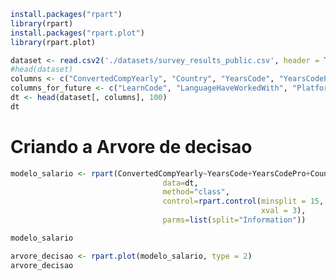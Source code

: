 ```r
install.packages("rpart")
library(rpart)
install.packages("rpart.plot")
library(rpart.plot)
```



```r
dataset <- read.csv2('./datasets/survey_results_public.csv', header = TRUE, sep = ',')
#head(dataset)
columns <- c("ConvertedCompYearly", "Country", "YearsCode", "YearsCodePro", "OrgSize", "DevType", "EdLevel", "Age", "WorkExp", "RemoteWork")
columns_for_future <- c("LearnCode", "LanguageHaveWorkedWith", "PlatformHaveWorkedWith", "ToolstackHaveWorkedWith")
dt <- head(dataset[, columns], 100)
dt
```

# Criando a Arvore de decisao
```r
modelo_salario <- rpart(ConvertedCompYearly~YearsCode+YearsCodePro+Country, 
                                  data=dt,
                                  method="class",
                                  control=rpart.control(minsplit = 15,
                                                        xval = 3),
                                  parms=list(split="Information"))
```

```r
modelo_salario
```


```r
arvore_decisao <- rpart.plot(modelo_salario, type = 2)
arvore_decisao
```